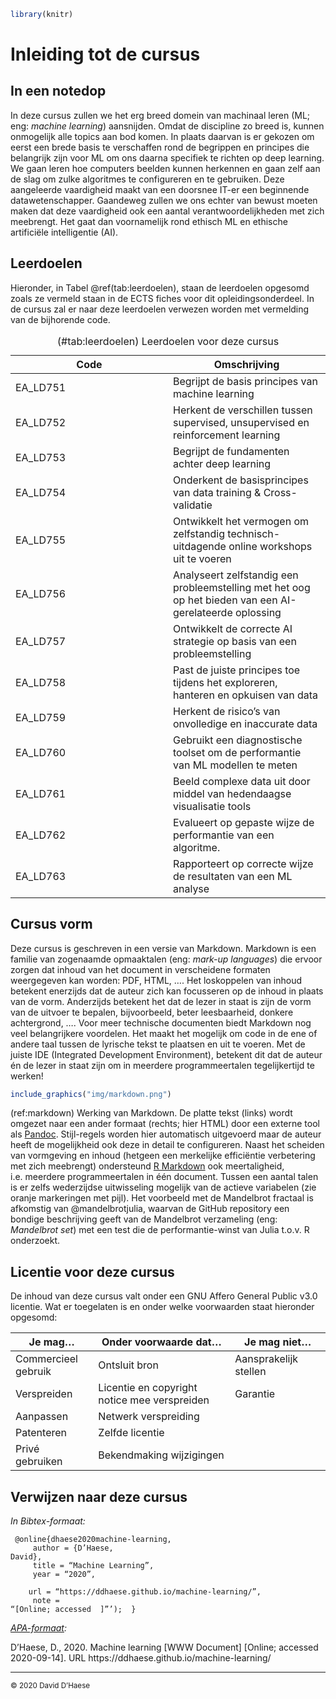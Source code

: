 
```{r include=FALSE}
library(knitr)
```

# Inleiding tot de cursus

## In een notedop

In deze cursus zullen we het erg breed domein van machinaal leren (ML; eng: _machine learning_) aansnijden. Omdat de discipline zo breed is, kunnen onmogelijk alle topics aan bod komen. In plaats daarvan is er gekozen om eerst een brede basis te verschaffen rond de begrippen en principes die belangrijk zijn voor ML om ons daarna specifiek te richten op deep learning. We gaan leren hoe computers beelden kunnen herkennen en gaan zelf aan de slag om zulke algoritmes te configureren en te gebruiken. Deze aangeleerde vaardigheid maakt van een doorsnee IT-er een beginnende datawetenschapper. Gaandeweg zullen we ons echter van bewust moeten maken dat deze vaardigheid ook een aantal verantwoordelijkheden met zich meebrengt. Het gaat dan voornamelijk rond ethisch ML en ethische artificiële intelligentie (AI).

## Leerdoelen

Hieronder, in Tabel \@ref(tab:leerdoelen),  staan de leerdoelen opgesomd zoals ze vermeld staan in de ECTS fiches voor dit opleidingsonderdeel. In de cursus zal er naar deze leerdoelen verwezen worden met vermelding van de bijhorende code.

Table: (\#tab:leerdoelen) Leerdoelen voor deze cursus

|Code|Omschrijving|
|-|-|
|EA_LD751|Begrijpt de basis principes van machine learning|
|EA_LD752|Herkent de verschillen tussen supervised, unsupervised en reinforcement learning|
|EA_LD753|Begrijpt de fundamenten achter deep learning|
|EA_LD754|Onderkent de basisprincipes van data training & Cross-validatie|
|EA_LD755|Ontwikkelt het vermogen om zelfstandig technisch-uitdagende online workshops uit te voeren|
|EA_LD756|Analyseert zelfstandig een probleemstelling met het oog op het bieden van een AI-gerelateerde oplossing|
|EA_LD757|Ontwikkelt de correcte AI strategie op basis van een probleemstelling|
|EA_LD758|Past de juiste principes toe tijdens het exploreren, hanteren en opkuisen van data|
|EA_LD759|Herkent de risico's van onvolledige en inaccurate data|
|EA_LD760|Gebruikt een diagnostische toolset om de performantie van ML modellen te meten|
|EA_LD761|Beeld complexe data uit door middel van hedendaagse visualisatie tools|
|EA_LD762|Evalueert op gepaste wijze de performantie van een algoritme.|
|EA_LD763|Rapporteert op correcte wijze de resultaten van een ML analyse|

## Cursus vorm

Deze cursus is geschreven in een versie van Markdown. Markdown is een familie van zogenaamde opmaaktalen (eng: _mark-up languages_) die ervoor zorgen dat inhoud van het document in verscheidene formaten weergegeven kan worden: PDF, HTML, &hellip;. Het loskoppelen van inhoud betekent enerzijds dat de auteur zich kan focusseren op de inhoud in plaats van de vorm. Anderzijds betekent het dat de lezer in staat is zijn de vorm van de uitvoer te bepalen, bijvoorbeeld, beter leesbaarheid, donkere achtergrond, &hellip;. Voor meer technische documenten biedt Markdown nog veel belangrijkere voordelen. Het maakt het mogelijk om code in de ene of andere taal tussen de lyrische tekst te plaatsen en uit te voeren. Met de juiste IDE (Integrated Development Environment), betekent dit dat de auteur én de lezer in staat zijn om in meerdere programmeertalen tegelijkertijd te werken! 

```{r markdown, echo=FALSE, fig.cap="(ref:markdown)"}
include_graphics("img/markdown.png")
```

(ref:markdown) Werking van Markdown. De platte tekst (links) wordt omgezet naar een ander formaat (rechts; hier HTML) door een externe tool als [Pandoc](https://pandoc.org/). Stijl-regels worden hier automatisch uitgevoerd maar de auteur heeft de mogelijkheid ook deze in detail te configureren. Naast het scheiden van vormgeving en inhoud (hetgeen een merkelijke efficiëntie verbetering met zich meebrengt) ondersteund [R Markdown](https://rmarkdown.rstudio.com/) ook meertaligheid, i.e. meerdere programmeertalen in één document. Tussen een aantal talen is er zelfs wederzijdse uitwisseling mogelijk van de actieve variabelen (zie oranje markeringen met pijl). Het voorbeeld met de Mandelbrot fractaal is afkomstig van @mandelbrotjulia, waarvan de GitHub repository een bondige beschrijving geeft van de Mandelbrot verzameling (eng: _Mandelbrot set_) met een test die de performantie-winst van Julia t.o.v. R onderzoekt.

## Licentie voor deze cursus

De inhoud van deze cursus valt onder een GNU Affero General Public v3.0 licentie. Wat er toegelaten is en onder welke voorwaarden staat hieronder opgesomd:

| Je mag&hellip;                                                                            | Onder voorwaarde dat&hellip;                                                                                                                   | Je mag niet&hellip;                                                                                 |
| ----------------------------------------------------------------------------------------- | ---------------------------------------------------------------------------------------------------------------------------------------------- | --------------------------------------------------------------------------------------------------- |
| <span title="Dit materiaal gebruiken voor enig winstoogmerk.">Commercieel gebruik</span>  | <span title="De broncode moet beschikbaar worden gemaakt bij elke verspreiding ervan.">Ontsluit bron</span>                                    | <span title="De licentie beperkt de aansprakelijkheid van de auteur.">Aansprakelijk stellen</span>                     |
| <span title="Dit materiaal verspreiden">Verspreiden</span>                               | <span title="Een copy van deze licentie moet toegevoegd worden bij het verspreiden ervan.">Licentie en copyright notice mee verspreiden</span> | <span title="Er mogen geen garanties gekoppeld worden aan dit materiaal.">Garantie</span> |
| <span title="Het materiaal mag gewijzigd worden.">Aanpassen</span>                        | <span title="Alle gebruikers die met dit materiaal interageren via een netwerk krijgen toegang tot de broncode.">Netwerk verspreiding</span>   |                                                                                                     |
| <span title="Deze licentie omvat een 'express grant'.">Patenteren</span>                    | <span title="Alle verspreiding met of zonder modificatie moet onder dezelfde licentie gebeuren.">Zelfde licentie</span>                         |                                                                                                     |
| <span title="Mag voor privé doeleinden gebruikte en gezijzigd worden.">Privé gebruiken</span> | <span title="Alle aangebrachte wijzigingen moeten gedocumenteerd worden">Bekendmaking wijzigingen</span>                                       |                                                                                                     |

## Verwijzen naar deze cursus

_In Bibtex-formaat:_

<code>
&#64;online{dhaese2020machine-learning,<br>
&nbsp;&nbsp;&nbsp;&nbsp;author = {D'Haese, David},<br>
&nbsp;&nbsp;&nbsp;&nbsp;title = "Machine Learning",<br>
&nbsp;&nbsp;&nbsp;&nbsp;year = "2020",<br>
&nbsp;&nbsp;&nbsp;&nbsp;url = "https://ddhaese.github.io/machine-learning/",<br>
&nbsp;&nbsp;&nbsp;&nbsp;note = "[Online; accessed <span>
<script> document.write(new Date().toISOString().substring(0, 10) + ']"');</script></span>&nbsp;&nbsp;}
</code>

_[APA-formaat](https://apastyle.apa.org/):_

D’Haese, D., 2020. Machine learning [WWW Document] [Online; accessed 2020-09-14]. URL https://ddhaese.github.io/machine-learning/

___

<small>© 2020 David D'Haese</small>